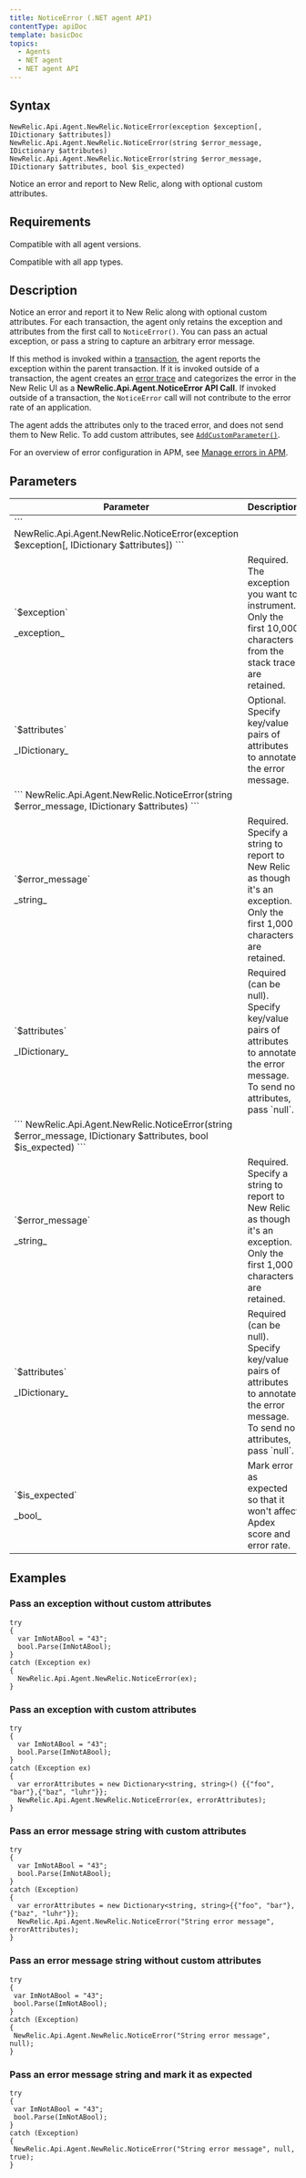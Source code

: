 ```yaml
---
title: NoticeError (.NET agent API)
contentType: apiDoc
template: basicDoc
topics:
  - Agents
  - NET agent
  - NET agent API
---
```


## Syntax

```
NewRelic.Api.Agent.NewRelic.NoticeError(exception $exception[, IDictionary $attributes])
NewRelic.Api.Agent.NewRelic.NoticeError(string $error_message, IDictionary $attributes)
NewRelic.Api.Agent.NewRelic.NoticeError(string $error_message, IDictionary $attributes, bool $is_expected)
```

Notice an error and report to New Relic, along with optional custom attributes.

## Requirements

Compatible with all agent versions.

Compatible with all app types.

## Description

Notice an error and report it to New Relic along with optional custom attributes. For each transaction, the agent only retains the exception and attributes from the first call to `NoticeError()`. You can pass an actual exception, or pass a string to capture an arbitrary error message.

If this method is invoked within a [transaction](/docs/accounts-partnerships/education/getting-started-new-relic/glossary#transaction), the agent reports the exception within the parent transaction. If it is invoked outside of a transaction, the agent creates an [error trace](/docs/apm/applications-menu/events/view-apm-error-analytics) and categorizes the error in the New Relic UI as a **NewRelic.Api.Agent.NoticeError API Call**. If invoked outside of a transaction, the `NoticeError` call will not contribute to the error rate of an application.

<div className="callout-tip"><p>The agent adds the attributes only to the traced error, and does not send them to New Relic. To add custom attributes, see <a href="/docs/agents/net-agent/net-agent-api/addcustomparameter-net-agent"><code>AddCustomParameter()</code></a>.</p></div>
<div className="callout-tip"><p>For an overview of error configuration in APM, see <a href="/docs/agents/manage-apm-agents/agent-data/manage-errors-apm-collect-ignore-mark-expected">Manage errors in APM</a>.</p></div>

## Parameters

<table>
  <thead>
    <tr>
      <th width="25%">
        Parameter
      </th>
      <th>
        Description
      </th>
    </tr>
  </thead>
  <tbody>
    <tr>
      <td colSpan={2}>
        ```
        NewRelic.Api.Agent.NewRelic.NoticeError(exception $exception[, IDictionary $attributes])
        ```
      </td>
    </tr>
    <tr>
      <td>
        <p>`$exception`</p><p>_exception_</p>
      </td>
      <td>
        Required. The exception you want to instrument. Only the first 10,000 characters from the stack trace are retained.
      </td>
    </tr>
    <tr>
      <td>
        <p>`$attributes`</p><p>_IDictionary_</p>
      </td>
      <td>
        Optional. Specify key/value pairs of attributes to annotate the error message.
      </td>
    </tr>
    <tr>
      <td colSpan={2}>
        ```
        NewRelic.Api.Agent.NewRelic.NoticeError(string $error_message, IDictionary $attributes)
        ```
      </td>
    </tr>
    <tr>
      <td>
        <p>`$error_message`</p><p>_string_</p>
      </td>
      <td>
        Required. Specify a string to report to New Relic as though it's an exception. Only the first 1,000 characters are retained.
      </td>
    </tr>
    <tr>
      <td>
        <p>`$attributes`</p><p>_IDictionary_</p>
      </td>
      <td>
        Required (can be null). Specify key/value pairs of attributes to annotate the error message. To send no attributes, pass `null`.
      </td>
    </tr>
    <tr>
      <td colSpan={2}>
        ```
        NewRelic.Api.Agent.NewRelic.NoticeError(string $error_message, IDictionary $attributes, bool $is_expected)
        ```
      </td>
    </tr>
    <tr>
      <td>
        <p>`$error_message`</p><p>_string_</p>
      </td>
      <td>
        Required. Specify a string to report to New Relic as though it's an exception. Only the first 1,000 characters are retained.
      </td>
    </tr>
    <tr>
      <td>
        <p>`$attributes`</p><p>_IDictionary_</p>
      </td>
      <td>
        Required (can be null). Specify key/value pairs of attributes to annotate the error message. To send no attributes, pass `null`.
      </td>
    </tr>
    <tr>
      <td>
        <p>`$is_expected`</p><p>_bool_</p>
      </td>
      <td>
        Mark error as expected so that it won't affect Apdex score and error rate.
      </td>
    </tr>
  </tbody>
</table>

## Examples

### Pass an exception without custom attributes

```
try
{
  var ImNotABool = "43";
  bool.Parse(ImNotABool);
}
catch (Exception ex)
{
  NewRelic.Api.Agent.NewRelic.NoticeError(ex);
}
```

### Pass an exception with custom attributes

```
try
{
  var ImNotABool = "43";
  bool.Parse(ImNotABool);
}
catch (Exception ex)
{
  var errorAttributes = new Dictionary<string, string>() {{"foo", "bar"},{"baz", "luhr"}};
  NewRelic.Api.Agent.NewRelic.NoticeError(ex, errorAttributes);
}
```

### Pass an error message string with custom attributes

```
try
{
  var ImNotABool = "43";
  bool.Parse(ImNotABool);
}
catch (Exception)
{
  var errorAttributes = new Dictionary<string, string>{{"foo", "bar"},{"baz", "luhr"}};
  NewRelic.Api.Agent.NewRelic.NoticeError("String error message", errorAttributes);
}
```

### Pass an error message string without custom attributes

```
try
{
 var ImNotABool = "43";
 bool.Parse(ImNotABool);
}
catch (Exception)
{
 NewRelic.Api.Agent.NewRelic.NoticeError("String error message", null);
}
```

### Pass an error message string and mark it as expected

```
try
{
 var ImNotABool = "43";
 bool.Parse(ImNotABool);
}
catch (Exception)
{
 NewRelic.Api.Agent.NewRelic.NoticeError("String error message", null, true);
}
```